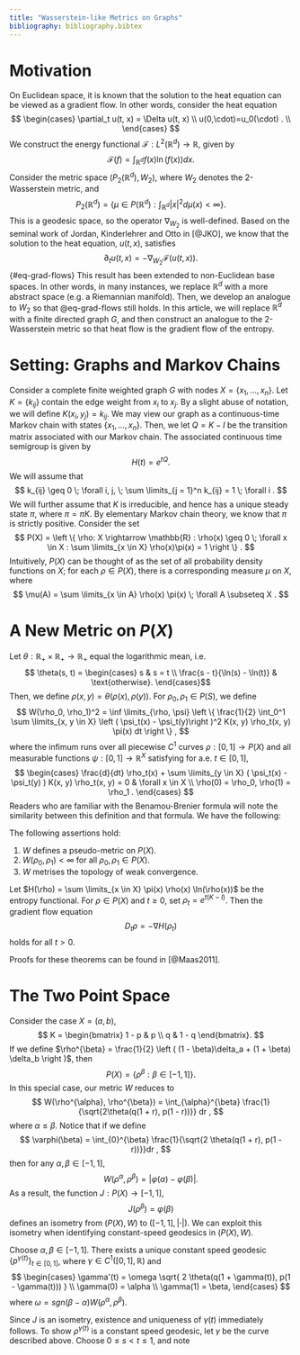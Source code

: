 ```yaml
---
title: "Wasserstein-like Metrics on Graphs"
bibliography: bibliography.bibtex
---
```


# Motivation

On Euclidean space, it is known that the solution to the heat equation can be viewed as a gradient flow. In other words, consider the heat equation $$ \begin{cases} 
          \partial_t u(t, x) = \Delta u(t, x) \\
          u(0,\cdot)=u_0(\cdot) . \\  
       \end{cases} 
    $$ We construct the energy functional $\mathcal{F}:L^2(\mathbb{R}^d) \rightarrow \mathbb{R}$, given by $$ \mathcal{F}(f)=\int_{\mathbb{R}^d}f(x)\ln(f(x))dx . $$ Consider the metric space $(P_2(\mathbb{R}^d), W_2)$, where $W_2$ denotes the 2-Wasserstein metric, and $$ P_2(\mathbb{R}^d) = \left \{ \mu \in P(\mathbb{R}^d) : \int_{\mathbb{R}^d} |x|^2 d \mu(x) < \infty \right \} . $$ This is a geodesic space, so the operator $\nabla_{W_2}$ is well-defined. Based on the seminal work of Jordan, Kinderlehrer and Otto in [@JKO], we know that the solution to the heat equation, $u(t, x)$, satisfies $$
    \partial_t u(t, x) = -\nabla_{W_2}\mathcal{F}(u(t,x)) .
$$ {#eq-grad-flows} This result has been extended to non-Euclidean base spaces. In other words, in many instances, we replace $\mathbb{R}^d$ with a more abstract space (e.g. a Riemannian manifold). Then, we develop an analogue to $W_2$ so that @eq-grad-flows still holds. In this article, we will replace $\mathbb{R}^d$ with a finite directed graph $G$, and then construct an analogue to the 2-Wasserstein metric so that heat flow is the gradient flow of the entropy.

# Setting: Graphs and Markov Chains

Consider a complete finite weighted graph $G$ with nodes $X = \{x_1, \ldots, x_n \}$. Let $K = \{ k_{ij} \}$ contain the edge weight from $x_i$ to $x_j$. By a slight abuse of notation, we will define $K(x_i, y_j) = k_{ij}$. We may view our graph as a continuous-time Markov chain with states $\{ x_1, \ldots, x_n \}$. Then, we let $Q = K - I$ be the transition matrix associated with our Markov chain. The associated continuous time semigroup is given by $$ H(t) = e^{tQ} . $$ We will assume that $$ k_{ij} \geq 0 \; \forall i, j, \; \sum \limits_{j = 1}^n k_{ij} = 1 \; \forall i . $$ We will further assume that $K$ is irreducible, and hence has a unique steady state $\pi$, where $\pi = \pi K$. By elementary Markov chain theory, we know that $\pi$ is strictly positive. Consider the set $$ P(X) = \left \{ \rho: X \rightarrow \mathbb{R} : \rho(x) \geq 0 \; \forall x \in X : \sum \limits_{x \in X} \rho(x)\pi(x) = 1 \right \} . $$ Intuitively, $P(X)$ can be thought of as the set of all probability density functions on $X$; for each $\rho \in P(X)$, there is a corresponding measure $\mu$ on $X$, where $$ \mu(A) = \sum \limits_{x \in A} \rho(x) \pi(x) \; \forall A \subseteq X . $$

# A New Metric on $P(X)$

Let $\theta: \mathbb{R}_+ \times \mathbb{R}_+ \rightarrow \mathbb{R}_+$ equal the logarithmic mean, i.e. $$ \theta(s, t) = \begin{cases}
    s & s = t \\
    \frac{s - t}{\ln(s) - \ln(t)} & \text{otherwise}.
\end{cases}$$ Then, we define $\rho(x, y) = \theta(\rho(x), \rho(y))$. For $\rho_0, \rho_1 \in P(S)$, we define $$ W(\rho_0, \rho_1)^2 = \inf \limits_{\rho, \psi} \left \{ \frac{1}{2} \int_0^1 \sum \limits_{x, y \in X} \left ( \psi_t(x) - \psi_t(y)\right )^2 K(x, y) \rho_t(x, y) \pi(x) dt \right \} , $$ where the infimum runs over all piecewise $C^1$ curves $\rho:[0, 1] \rightarrow P(X)$ and all measurable functions $\psi:[0, 1] \rightarrow \mathbb{R}^X$ satisfying for a.e. $t \in [0, 1]$, $$ \begin{cases}
    \frac{d}{dt} \rho_t(x) + \sum \limits_{y \in X}  ( \psi_t(x) - \psi_t(y) ) K(x, y) \rho_t(x, y) = 0 & \forall x \in X \\
    \rho(0) = \rho_0, \rho(1) = \rho_1 . 
\end{cases} $$ Readers who are familiar with the Benamou-Brenier formula will note the similarity between this definition and that formula. We have the following:

::: {#thm-1}
The following assertions hold:

1.  $W$ defines a pseudo-metric on $P(X)$.
2.  $W(\rho_0, \rho_1) < \infty$ for all $\rho_0, \rho_1 \in P(X)$.
3.  $W$ metrises the topology of weak convergence.
:::

::: {#thm-2}
Let $H(\rho) = \sum \limits_{x \in X} \pi(x) \rho(x) \ln(\rho(x))$ be the entropy functional. For $\rho \in P(X)$ and $t \geq 0$, set $\rho_t = e^{t(K - I)}$. Then the gradient flow equation $$ D_t \rho = - \nabla H(\rho_t) $$ holds for all $t > 0$.
:::

Proofs for these theorems can be found in [@Maas2011].

# The Two Point Space

Consider the case $X = (a, b)$, $$ K = \begin{bmatrix}
    1 - p & p \\
    q & 1 - q
\end{bmatrix}. $$ If we define $\rho^{\beta} = \frac{1}{2} \left ( (1 - \beta)\delta_a + (1 + \beta) \delta_b \right )$, then $$ P(X) = \left \{ \rho^{\beta} : \beta \in [-1, 1] \right \} . $$ In this special case, our metric $W$ reduces to $$ W(\rho^{\alpha}, \rho^{\beta}) =  \int_{\alpha}^{\beta} \frac{1}{\sqrt{2\theta(q(1 + r), p(1 - r))}} dr , $$ where $\alpha \leq \beta$. Notice that if we define $$ \varphi(\beta) = \int_{0}^{\beta}  \frac{1}{\sqrt{2 \theta(q(1 + r), p(1 - r))}}dr , $$ then for any $\alpha, \beta \in [-1, 1]$, $$ W(\rho^{\alpha}, \rho^{\beta}) = |\varphi(\alpha) - \varphi(\beta)| . $$ As a result, the function $J: P(X) \rightarrow [-1, 1]$, $$ J(\rho^{\beta}) = \varphi(\beta) $$ defines an isometry from $(P(X), W)$ to $([-1, 1], |\cdot|)$. We can exploit this isometry when identifying constant-speed geodesics in $(P(X), W)$.

::: {#thm-3}
Choose $\alpha, \beta \in [-1, 1]$. There exists a unique constant speed geodesic $\{ p^{\gamma(t)} \}_{t \in [0, 1]}$, where $\gamma \in C^1([0, 1], \mathbb{R})$ and $$ \begin{cases}
    \gamma'(t) = \omega \sqrt{ 2 \theta(q(1 + \gamma(t)), p(1 - \gamma(t))) } \\
    \gamma(0) = \alpha \\
    \gamma(1) = \beta, 
\end{cases} $$ where $\omega = sgn(\beta - \alpha) W(\rho^{\alpha}, \rho^{\beta})$.
:::

::: proof
Since $J$ is an isometry, existence and uniqueness of $\gamma(t)$ immediately follows. To show $\rho^{\gamma(t)}$ is a constant speed geodesic, let $\gamma$ be the curve described above. Choose $0 \leq s < t \leq 1$, and note \begin{align*}
    W \left (\rho^{\gamma(t)}, \rho^{\gamma(s)} \right )
    & = |\varphi(\gamma(t)) - \varphi(\gamma(s))| \\
    & = \left | \int_s^t \varphi'(\gamma(r)) \cdot \gamma'(r) dr \right | \\
    & = \left | \int_s^t  \frac{1}{\sqrt{2 \theta(q(1 + \gamma(t)), p(1 - \gamma(t)))}} \cdot \omega \sqrt{ 2 \theta(p(1 - \gamma(t)), q(1 + \gamma(t))) } dr \right | \\
    & = |t - s| W\left(\rho^{\alpha}, \rho^{\beta}\right) .
\end{align*}
:::
